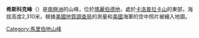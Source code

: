 {{coord|86|7|S|130|40|W|source:GNIS|display=title}}

'''希斯科克峰'''（{{lang-en|Heathcock Peak}}）是[[南極洲|南極洲]]的山峰，位於[[瑪麗伯德地|瑪麗伯德地]]，處於[[卡洛普拉卡山|卡洛普拉卡山]]的東部，海拔高度2,310米，根據[[美國地質調查局|美國地質調查局]]的測量和[[美國|美國]]海軍的空中照片被繪入地圖。

{{DEFAULTSORT:Heathcock Peak}}
[[Category:馬里伯地山峰|Category:馬里伯地山峰]]


{{MarieByrdLand-geo-stub}}